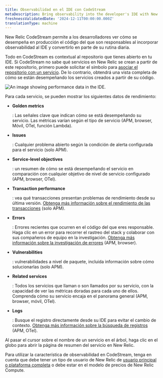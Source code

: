 ```yaml
---
title: Observabilidad en el IDE con CodeStream
metaDescription: Bring observability into the developer's IDE with New Relic CodeStream.
freshnessValidatedDate: '2024-12-11T00:00:00.000Z'
translationType: machine
---
```



New Relic CodeStream permite a los desarrolladores ver cómo se desempeña en producción el código del que son responsables al incorporar observabilidad al IDE y convertirlo en parte de su rutina diaria.

Todo en CodeStream es contextual al repositorio que tienes abierto en tu IDE. Si CodeStream no sabe qué servicios en New Relic se crean a partir de este repositorio, primero puede solicitar el símbolo para [asociar el repositorio con un servicio](/docs/codestream/observability/repo-association). De lo contrario, obtendrá una vista completa de cómo se están desempeñando los servicios creados a partir de su código.

<img
  title="Performance data for your services"
  alt="An image showing performance data in the IDE."
  src={codestreamO11y}
/>

Para cada servicio, se pueden mostrar los siguientes datos de rendimiento:

* <DoNotTranslate>**Golden metrics**</DoNotTranslate>

  : Las señales clave que indican cómo se está desempeñando su servicio. Las métricas varían según el tipo de servicio (APM, browser, Móvil, OTel, función Lambda).

* <DoNotTranslate>**Issues**</DoNotTranslate>

  : Cualquier problema abierto según la condición de alerta configurada para el servicio (solo APM).

* <DoNotTranslate>**Service-level objectives**</DoNotTranslate>

  : un resumen de cómo se está desempeñando el servicio en comparación con cualquier objetivo de nivel de servicio configurado (APM, browser, OTel).

* <DoNotTranslate>**Transaction performance**</DoNotTranslate>

  : vea qué transacciones presentan problemas de rendimiento desde su última versión. [Obtenga más información sobre el rendimiento de las transacciones](/docs/codestream/observability/transactions) (solo APM).

* <DoNotTranslate>**Errors**</DoNotTranslate>

  : Errores recientes que ocurren en el código del que eres responsable. Haga clic en un error para recorrer el rastreo del stack y colaborar con sus compañeros de equipo en la investigación. [Obtenga más información sobre la investigación de errores](/docs/codestream/observability/error-investigation) (APM, browser).

* <DoNotTranslate>**Vulnerabilities**</DoNotTranslate>

  : vulnerabilidades a nivel de paquete, incluida información sobre cómo solucionarlas (solo APM).

* <DoNotTranslate>**Related services**</DoNotTranslate>

  : Todos los servicios que llaman o son llamados por su servicio, con la capacidad de ver las métricas doradas para cada uno de ellos. Comprenda cómo su servicio encaja en el panorama general (APM, browser, móvil, OTel).

* <DoNotTranslate>**Logs**</DoNotTranslate>

  : Busque el registro directamente desde su IDE para evitar el cambio de contexto. [Obtenga más información sobre la búsqueda de registros](/docs/codestream/observability/log-search) (APM, OTel).

Al pasar el cursor sobre el nombre de un servicio en el árbol, haga clic en el globo para abrir la página de resumen del servicio en New Relic.

Para utilizar la característica de observabilidad en CodeStream, tenga en cuenta que debe tener un tipo de usuario de New Relic de [usuario principal o plataforma completa](/docs/accounts/accounts-billing/new-relic-one-user-management/user-type/#user-type-capabilities) o debe estar en el modelo de precios de New Relic Compute.